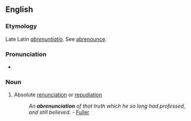 ==English==

===Etymology===
Late Latin ''[[abrenuntiatio]]''. See [[abrenounce]].

===Pronunciation===
* {{rhymes|eɪʃən}}

===Noun===
{{en-noun}}

# {{obsolete}} Absolute [[renunciation]] or [[repudiation]]
#: ''An '''abrenunciation''' of that truth which he so long had professed, and still believed.'' - [[Fuller]]